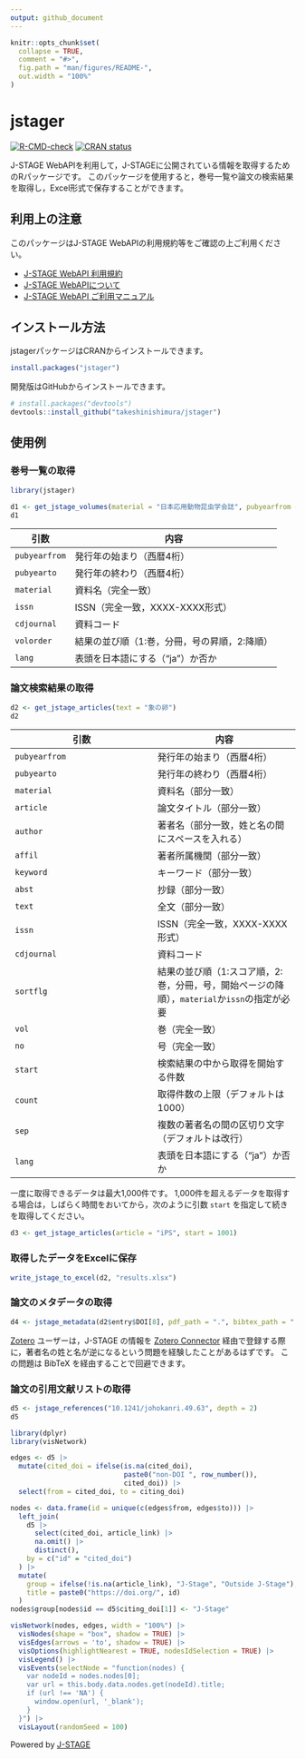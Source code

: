 ```yaml
---
output: github_document
---
```


<!-- README.md is generated from README.Rmd. Please edit that file -->

```r
knitr::opts_chunk$set(
  collapse = TRUE,
  comment = "#>",
  fig.path = "man/figures/README-",
  out.width = "100%"
)
```

# jstager

<!-- badges: start -->
[![R-CMD-check](https://github.com/takeshinishimura/jstager/actions/workflows/R-CMD-check.yaml/badge.svg)](https://github.com/takeshinishimura/jstager/actions/workflows/R-CMD-check.yaml)
[![CRAN status](https://www.r-pkg.org/badges/version/jstager)](https://CRAN.R-project.org/package=jstager)
<!-- badges: end -->

J-STAGE WebAPIを利用して，J-STAGEに公開されている情報を取得するためのRパッケージです。
このパッケージを使用すると，巻号一覧や論文の検索結果を取得し，Excel形式で保存することができます。


## 利用上の注意

このパッケージはJ-STAGE WebAPIの利用規約等をご確認の上ご利用ください。

- [J-STAGE WebAPI 利用規約](https://www.jstage.jst.go.jp/static/pages/WebAPI/-char/ja){target="_blank"}
- [J-STAGE WebAPIについて](https://www.jstage.jst.go.jp/static/pages/JstageServices/TAB3/-char/ja){target="_blank"}
- [J-STAGE WebAPI ご利用マニュアル](https://www.jstage.jst.go.jp/static/files/ja/manual_api.pdf){target="_blank"}


## インストール方法

jstagerパッケージはCRANからインストールできます。

``` r
install.packages("jstager")
```

開発版はGitHubからインストールできます。

``` r
# install.packages("devtools")
devtools::install_github("takeshinishimura/jstager")
```


## 使用例

### 巻号一覧の取得

```r
library(jstager)

d1 <- get_jstage_volumes(material = "日本応用動物昆虫学会誌", pubyearfrom = 2020)
d1
```

| 引数 | 内容 |
| --- | --- |
| `pubyearfrom` | 発行年の始まり（西暦4桁） |
| `pubyearto`   | 発行年の終わり（西暦4桁） |
| `material`    | 資料名（完全一致） |
| `issn`        | ISSN（完全一致，XXXX-XXXX形式） |
| `cdjournal`   | 資料コード |
| `volorder`    | 結果の並び順（1:巻，分冊，号の昇順，2:降順） |
| `lang`        | 表頭を日本語にする（"ja"）か否か |

### 論文検索結果の取得

```r
d2 <- get_jstage_articles(text = "象の卵")
d2
```

| 引数 | 内容 |
| --- | --- |
| `pubyearfrom` | 発行年の始まり（西暦4桁） |
| `pubyearto`   | 発行年の終わり（西暦4桁） |
| `material`    | 資料名（部分一致） |
| `article`     | 論文タイトル（部分一致） |
| `author`      | 著者名（部分一致，姓と名の間にスペースを入れる） |
| `affil`       | 著者所属機関（部分一致） |
| `keyword`     | キーワード（部分一致） |
| `abst`        | 抄録（部分一致） |
| `text`        | 全文（部分一致） |
| `issn`        | ISSN（完全一致，XXXX-XXXX形式） |
| `cdjournal`   | 資料コード |
| `sortflg`     | 結果の並び順（1:スコア順，2:巻，分冊，号，開始ページの降順），`material`か`issn`の指定が必要 |
| `vol`         | 巻（完全一致） |
| `no`          | 号（完全一致） |
| `start`       | 検索結果の中から取得を開始する件数 |
| `count`       | 取得件数の上限（デフォルトは1000） |
| `sep`         | 複数の著者名の間の区切り文字（デフォルトは改行） |
| `lang`        | 表頭を日本語にする（"ja"）か否か |

一度に取得できるデータは最大1,000件です。
1,000件を超えるデータを取得する場合は，しばらく時間をおいてから，次のように引数 `start` を指定して続きを取得してください。

```r
d3 <- get_jstage_articles(article = "iPS", start = 1001)
```

### 取得したデータをExcelに保存

```r
write_jstage_to_excel(d2, "results.xlsx")
```

### 論文のメタデータの取得

```r
d4 <- jstage_metadata(d2$entry$DOI[8], pdf_path = ".", bibtex_path = ".")
```

[Zotero](https://www.zotero.org/){target="_blank"} ユーザーは，J-STAGE の情報を [Zotero Connector](https://www.zotero.org/download/connectors){target="_blank"} 経由で登録する際に，著者名の姓と名が逆になるという問題を経験したことがあるはずです。
この問題は BibTeX を経由することで回避できます。

### 論文の引用文献リストの取得

```r
d5 <- jstage_references("10.1241/johokanri.49.63", depth = 2)
d5
```

```r
library(dplyr)
library(visNetwork)

edges <- d5 |>
  mutate(cited_doi = ifelse(is.na(cited_doi), 
                            paste0("non-DOI ", row_number()), 
                            cited_doi)) |>
  select(from = cited_doi, to = citing_doi)

nodes <- data.frame(id = unique(c(edges$from, edges$to))) |>
  left_join(
    d5 |>
      select(cited_doi, article_link) |>
      na.omit() |>
      distinct(),
    by = c("id" = "cited_doi")
  ) |>
  mutate(
    group = ifelse(!is.na(article_link), "J-Stage", "Outside J-Stage"),
    title = paste0("https://doi.org/", id)
  )
nodes$group[nodes$id == d5$citing_doi[1]] <- "J-Stage"

visNetwork(nodes, edges, width = "100%") |>
  visNodes(shape = "box", shadow = TRUE) |>
  visEdges(arrows = 'to', shadow = TRUE) |>
  visOptions(highlightNearest = TRUE, nodesIdSelection = TRUE) |>
  visLegend() |>
  visEvents(selectNode = "function(nodes) {
    var nodeId = nodes.nodes[0];
    var url = this.body.data.nodes.get(nodeId).title;
    if (url !== 'NA') {
      window.open(url, '_blank');
    }
  }") |>
  visLayout(randomSeed = 100)
```

Powered by [J-STAGE](https://www.jstage.jst.go.jp/browse/-char/ja){target="_blank"}
